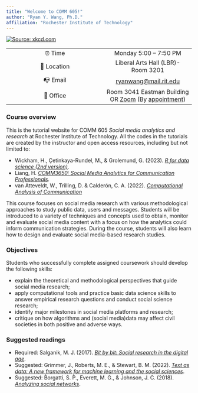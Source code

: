 ```yaml
---
title: "Welcome to COMM 605!"
author: "Ryan Y. Wang, Ph.D."
affiliation: "Rochester Institute of Technology"
---
```


[![Source: xkcd.com](image/social_media.png)](https://xkcd.com/1239/)

|             |                                                                                                                                           |
|:------------------------------------:|:--------------------------------:|
|   ⏰ Time   |                                                          Monday 5:00 -- 7:50 PM                                                           |
| 📍 Location |                                                    Liberal Arts Hall (LBR)- Room 3201                                                     |
|  📭 Email   |                                      [ryanwang\@mail.rit.edu](mailto:ryanwang@mail.rit.edu){.email}                                       |
|  🏢 Office  | Room 3041 Eastman Building OR [Zoom](https://rit.zoom.us/j/94142380832) (By [appointment](https://calendar.app.google/k78C88Y62VVzzz3m7)) |

### Course overview

This is the tutorial website for COMM 605 *Social media analytics and research* at Rochester Institute of Technology. All the codes in the tutorials are created by the instructor and open access resources, including but not limited to:

-   Wickham, H., Çetinkaya-Rundel, M., & Grolemund, G. (2023). [*R for data science (2nd version)*](https://r4ds.hadley.nz/).
-   Liang, H. [*COMM3650: Social Media Analytics for Communication Professionals*](https://drhailiang.com/teaching/COMM3650).
-   van Atteveldt, W., Trilling, D. & Calderón, C. A. (2022). [*Computational Analysis of Communication*](https://v2.cssbook.net/)

This course focuses on social media research with various methodological approaches to study public data, users and messages. Students will be introduced to a variety of techniques and concepts used to obtain, monitor and evaluate social media content with a focus on how the analytics could inform communication strategies. During the course, students will also learn how to design and evaluate social media-based research studies.

### Objectives

Students who successfully complete assigned coursework should develop the following skills:

-   explain the theoretical and methodological perspectives that guide social media research;
-   apply computational tools and practice basic data science skills to answer empirical research questions and conduct social science research;
-   identify major milestones in social media platforms and research;
-   critique on how algorithms and (social media)data may affect civil societies in both positive and adverse ways.

### Suggested readings

-   Required: Salganik, M. J. (2017). [*Bit by bit: Social research in the digital age*](https://www.bitbybitbook.com/%7D).
-   Suggested: Grimmer, J., Roberts, M. E., & Stewart, B. M. (2022). [*Text as data: A new framework for machine learning and the social sciences*](https://press.princeton.edu/books/hardcover/9780691207544/text-as-data).
-   Suggested: Borgatti, S. P., Everett, M. G., & Johnson, J. C. (2018). [*Analyzing social networks*](https://www.amazon.com/Analyzing-Social-Networks-Stephen-Borgatti/dp/1526404109/ref=dp_ob_title_bk).
